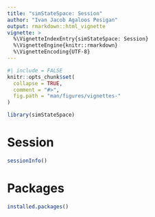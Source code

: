 ```yaml
---
title: "simStateSpace: Session"
author: "Ivan Jacob Agaloos Pesigan"
output: rmarkdown::html_vignette
vignette: >
  %\VignetteIndexEntry{simStateSpace: Session}
  %\VignetteEngine{knitr::rmarkdown}
  %\VignetteEncoding{UTF-8}
---
```


```r
#| include = FALSE
knitr::opts_chunk$set(
  collapse = TRUE,
  comment = "#>",
  fig.path = "man/figures/vignettes-"
)
```

```r
library(simStateSpace)
```

# Session

```r
sessionInfo()
```

# Packages

```r
installed.packages()
```
